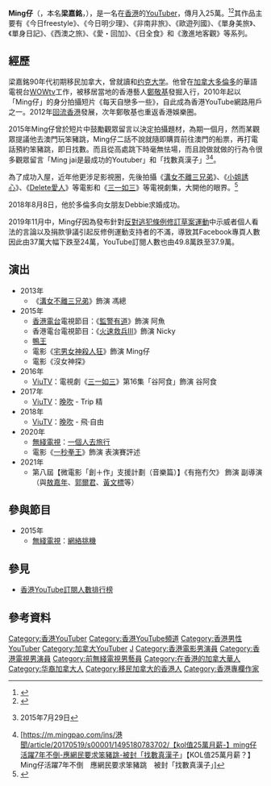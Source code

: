 {{Infobox YouTube personality
| name            = Ming仔
| image           = 
| image_size      = 
| caption         = 
| height          = 180cm
| birth_name      = 梁嘉銘
| birth_date      = {{birth date and age|1984|1|14}}
| spouse         = Debbie Lo <ref>{{Cite web |url=https://www.hk01.com/%E5%8D%B3%E6%99%82%E5%A8%9B%E6%A8%82/227355/sweet%E7%88%86-ming%E4%BB%94%E7%A5%9E%E7%A7%98%E6%B1%82%E5%A9%9A%E8%A8%88%E7%95%AB%E4%BB%A4%E5%A5%B3%E5%8F%8B%E8%82%AF%E5%AB%81-%E6%8B%8D%E6%8B%968%E5%B9%B4%E6%A2%9D%E6%A9%8B%E5%BA%A6%E8%B6%B38%E5%B9%B4 |title=【Sweet爆】Ming仔神秘求婚計畫令女友肯嫁　拍拖8年條橋度足8年 |access-date=2021-06-23 |archive-date=2021-02-27 |archive-url=https://web.archive.org/web/20210227214452/https://www.hk01.com/%E5%8D%B3%E6%99%82%E5%A8%9B%E6%A8%82/227355/sweet%E7%88%86-ming%E4%BB%94%E7%A5%9E%E7%A7%98%E6%B1%82%E5%A9%9A%E8%A8%88%E7%95%AB%E4%BB%A4%E5%A5%B3%E5%8F%8B%E8%82%AF%E5%AB%81-%E6%8B%8D%E6%8B%968%E5%B9%B4%E6%A2%9D%E6%A9%8B%E5%BA%A6%E8%B6%B38%E5%B9%B4 |dead-url=no }}</ref>
| birth_place     =
| death_date      = 
| death_place     = 
| nationality     = {{CAN}}
| occupation      = [[導演|導演]]、電視幕前/幕後工作、[[專欄作家|專欄作家]]、Youtuber<ref>{{cite web|title=Ming仔是誰 而網友都知道|url=http://the-sun.on.cc/cnt/lifestyle/20120115/00481_005.html|access-date=2019-01-07|archive-date=2020-04-26|archive-url=https://web.archive.org/web/20200426173558/http://the-sun.on.cc/cnt/lifestyle/20120115/00481_005.html|dead-url=no}}</ref>
| religion        = 
| website         = {{Facebook|MingJais}}
| pseudonym       = 
| channel_name    = mingjai14
| subscribers     = 429,000
| subscriber_date = 30-3-2022
| views           = 82,930,472
| view_date       = 30-3-2022
| years_active    = 2010年至2018年、2020年至今
| genre           = 
| associated_acts = 
| silver_button   = yes
| stats_update    = <!-- date at which given channel statistics are correct -->
}}
'''Ming仔'''（{{bd|1984年|1月14日}}，本名'''梁嘉銘'''，{{lang-en|Tommy Leung}}），是一名在[[香港|香港]]的[[YouTuber|YouTuber]]，傳月入25萬。<ref>{{Cite web |url=https://hk.lifestyle.appledaily.com/lifestyle/realtime/article/20180303/57891977 |title=最紅YouTuber】傳月入$25萬Ming仔 「拍慢一步俾人淘汰」 |accessdate=2019-01-07 |archive-date=2020-04-26 |archive-url=https://web.archive.org/web/20200426173603/https://hk.lifestyle.appledaily.com/lifestyle/realtime/article/20180303/57891977 |dead-url=no }}</ref><ref>{{Cite web |url=https://www.hk01.com/%E5%8D%B3%E6%99%82%E5%A8%9B%E6%A8%82/92226/%E7%B6%B2%E7%B5%A1%E7%B4%85%E4%BA%BAming%E4%BB%94%E6%9C%88%E8%96%AA25%E8%90%AC-%E5%8F%B8%E5%BE%92%E5%A4%BE%E5%B8%B6-%E6%88%91%E9%83%BD%E4%BF%82%E7%AC%AC%E4%B8%80%E6%AC%A1%E8%81%BD |title=網絡紅人Ming仔月薪25萬？　司徒夾帶：我都係第一次聽 |accessdate=2021-02-08 |archive-date=2019-02-17 |archive-url=https://web.archive.org/web/20190217063126/https://www.hk01.com/%E5%8D%B3%E6%99%82%E5%A8%9B%E6%A8%82/92226/%E7%B6%B2%E7%B5%A1%E7%B4%85%E4%BA%BAming%E4%BB%94%E6%9C%88%E8%96%AA25%E8%90%AC-%E5%8F%B8%E5%BE%92%E5%A4%BE%E5%B8%B6-%E6%88%91%E9%83%BD%E4%BF%82%E7%AC%AC%E4%B8%80%E6%AC%A1%E8%81%BD |dead-url=no }}</ref>其作品主要有《今日freestyle》、《今日明少理》、《非南非旅》、《歐遊列國》、《單身美旅》、《單身日記》、《西澳之旅》、《愛・回加》、《日全食》和《激進地客觀》等系列。

==經歷==
梁嘉銘90年代初期移民加拿大，曾就讀{{le|聖羅伯特天主教高中|St. Robert Catholic High School}}和[[约克大学_(加拿大)|约克大学]]。他曾在[[加拿大|加拿大]][[多倫多|多倫多]]的華語電視台[[WOWtv|WOWtv]]工作，被移居當地的香港藝人[[鄭敬基|鄭敬基]]發掘入行，2010年起以「Ming仔」的身分拍攝短片《每天自戀多一些》，自此成為香港YouTube網路用戶之一。2012年[[香港回流潮|回流香港]]發展，次年鄭敬基也重返香港娛樂圈。

2015年Ming仔曾於短片中鼓勵觀眾留言以決定拍攝題材，為期一個月，然而某觀眾提議他去澳門玩笨豬跳，Ming仔二話不說就隨即購買前往澳門的船票，再打電話預約笨豬跳，即日找數。而且從高處跳下時毫無怯場，而且說做就做的行為令很多觀眾留言「Ming jai是最成功的Youtuber」和「找數真漢子」<Ref>{{youtube|hWbRVueNx7A|一個月的挑戰}} 2015年7月29日</ref><ref>[https://m.mingpao.com/ins/港聞/article/20170519/s00001/1495180783702/【kol值25萬月薪-】ming仔活躍7年不倒-應網民要求笨豬跳-被封「找數真漢子」【KOL值25萬月薪？】Ming仔活躍7年不倒　應網民要求笨豬跳　被封「找數真漢子」]{{Dead link|date=2020年5月 |bot=InternetArchiveBot |fix-attempted=yes }}</ref>。

為了成功入屋，近年他更涉足影視圈，先後拍攝《[[溝女不離三兄弟|溝女不離三兄弟]]》、《[[小姐誘心|小姐誘心]]》、《[[Delete愛人|Delete愛人]]》等電影和《[[三一如三|三一如三]]》等電視劇集，大開他的眼界。<ref>{{Cite web |url=https://topick.hket.com/article/2019530/Ming%20%E4%BB%94%E5%9B%9E%E9%A1%A78%E5%B9%B4YouTuber%20%E8%B7%AF%EF%BC%9A%E6%88%91%E6%9B%BE%E6%98%AF%E4%B8%80%E5%80%8B%E4%B8%8D%E9%95%B7%E9%80%B2%E7%9A%84%E5%BB%A2%E9%9D%92 |title=Ming仔回顧8年YouTuber路：我曾是一個不長進的廢青 |accessdate=2021-02-08 |archive-date=2020-11-29 |archive-url=https://web.archive.org/web/20201129143656/https://topick.hket.com/article/2019530/Ming%20%E4%BB%94%E5%9B%9E%E9%A1%A78%E5%B9%B4YouTuber%20%E8%B7%AF%EF%BC%9A%E6%88%91%E6%9B%BE%E6%98%AF%E4%B8%80%E5%80%8B%E4%B8%8D%E9%95%B7%E9%80%B2%E7%9A%84%E5%BB%A2%E9%9D%92 |dead-url=no }}</ref>

2018年8月8日，他於多倫多向女朋友Debbie求婚成功。

2019年11月中，Ming仔因為發布針對[[反對逃犯條例修訂草案運動|反對逃犯條例修訂草案運動]]中示威者個人看法的言論以及捐款爭議引起反修例運動支持者的不滿，導致其Facebook專頁人數因此由37萬大幅下跌至24萬，YouTube訂閱人數也由49.8萬跌至37.9萬。

==演出==
*2013年
**《[[溝女不離三兄弟|溝女不離三兄弟]]》飾演 馮總
*2015年
**[[香港電台|香港電台]]電視節目：《[[監警有道|監警有道]]》飾演 阿魚
**香港電台電視節目：《[[火速救兵III|火速救兵III]]》飾演 Nicky
**[[鴨王|鴨王]]
**電影《[[宅男女神殺人狂|宅男女神殺人狂]]》飾演 Ming仔
**電影《沒女神探》
*2016年
**[[ViuTV|ViuTV]]：電視劇《[[三一如三|三一如三]]》第16集「谷阿食」飾演 谷阿食
*2017年
**[[ViuTV|ViuTV]]：[[晚吹|晚吹]] - Trip 精
*2018年
**[[ViuTV|ViuTV]]：[[晚吹|晚吹]] - 飛·自由
*2020年
**[[無綫電視|無綫電視]]：[[一個人去旅行|一個人去旅行]]
**電影《[[一秒拳王|一秒拳王]]》飾演 表演賽評述
*2021年
**第八屆【微電影「創＋作」支援計劃（音樂篇）】《有拖冇欠》 飾演 副導演（與[[敖嘉年|敖嘉年]]、[[郭爾君|郭爾君]]、[[黃文標|黃文標]]等）

==參與節目==
*2015年
**[[無綫電視|無綫電視]]：[[網絡挑機|網絡挑機]]
==參見==
*[[香港YouTube訂閱人數排行榜|香港YouTube訂閱人數排行榜]]

== 參考資料 ==
{{reflist}}
[[Category:香港YouTuber|Category:香港YouTuber]]
[[Category:香港YouTube頻道|Category:香港YouTube頻道]]
[[Category:香港男性YouTuber|Category:香港男性YouTuber]]
[[Category:加拿大YouTuber|Category:加拿大YouTuber]]
[[Category:梁姓|J]]
[[Category:香港電影男演員|Category:香港電影男演員]]
[[Category:香港電視男演員|Category:香港電視男演員]]
[[Category:前無綫電視男藝員|Category:前無綫電視男藝員]]
[[Category:在香港的加拿大華人|Category:在香港的加拿大華人]]
[[Category:华裔加拿大人|Category:华裔加拿大人]]
[[Category:移民加拿大的香港人|Category:移民加拿大的香港人]]
[[Category:香港專欄作家|Category:香港專欄作家]]